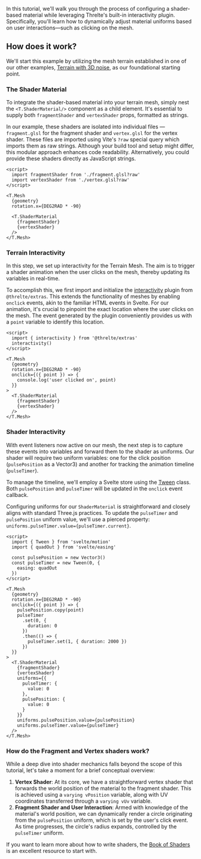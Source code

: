 In this tutorial, we'll walk you through the process of configuring a shader-based material while leveraging Threlte's built-in interactivity plugin. Specifically, you'll learn how to dynamically adjust material uniforms based on user interactions—such as clicking on the mesh.

<Example path="shaders/interactiveShader" />

## How does it work?

We'll start this example by utilizing the mesh terrain established in one of our other examples, [Terrain with 3D noise](/docs/examples/geometry/terrain-with-3d-noise), as our foundational starting point.

### The Shader Material

To integrate the shader-based material into your terrain mesh, simply nest the `<T.ShaderMaterial/>` component as a child element. It's essential to supply both `fragmentShader` and `vertexShader` props, formatted as strings.

In our example, these shaders are isolated into individual files — `fragment.glsl` for the fragment shader and `vertex.glsl` for the vertex shader. These files are imported using Vite's `?raw` special query which imports them as raw strings. Although your build tool and setup might differ, this modular approach enhances code readability. Alternatively, you could provide these shaders directly as JavaScript strings.

```svelte title="Scene.svelte" {2-3}+ {10-13}+
<script>
  import fragmentShader from './fragment.glsl?raw'
  import vertexShader from './vertex.glsl?raw'
</script>

<T.Mesh
  {geometry}
  rotation.x={DEG2RAD * -90}

  <T.ShaderMaterial
    {fragmentShader}
    {vertexShader}
  />
</T.Mesh>
```

### Terrain Interactivity

In this step, we set up interactivity for the Terrain Mesh. The aim is to trigger a shader animation when the user clicks on the mesh, thereby updating its variables in real-time.

To accomplish this, we first import and initialize the [interactivity](/docs/reference/extras/interactivity) plugin from `@threlte/extras`. This extends the functionality of meshes by enabling `onclick` events, akin to the familiar HTML events in Svelte. For our animation, it's crucial to pinpoint the exact location where the user clicks on the mesh.
The event generated by the plugin conveniently provides us with a `point` variable to identify this location.

```svelte title="Scene.svelte" {2,3}+ {9-11}+
<script>
  import { interactivity } from '@threlte/extras'
  interactivity()
</script>

<T.Mesh
  {geometry}
  rotation.x={DEG2RAD * -90}
  onclick={({ point }) => {
    console.log('user clicked on', point)
  }}
>
  <T.ShaderMaterial
    {fragmentShader}
    {vertexShader}
  />
</T.Mesh>
```

### Shader Interactivity

With event listeners now active on our mesh, the next step is to capture these events into variables and forward them to the shader as uniforms.
Our shader will require two uniform variables: one for the click position (`pulsePosition` as a Vector3) and another for tracking the
animation timeline (`pulseTimer`).

To manage the timeline, we'll employ a Svelte store using the [Tween](https://svelte.dev/docs/svelte-motion#Tween) class.
Both `pulsePosition` and `pulseTimer` will be updated in the `onclick` event callback.

Configuring uniforms for our `ShaderMaterial` is straightforward and closely aligns with standard Three.js practices.
To update the `pulseTimer` and `pulsePosition` uniform value, we'll use a pierced property: `uniforms.pulseTimer.value={pulseTimer.current}`.

```svelte title="Scene.svelte" {2-8}+ {15-22}+ {28-37}+
<script>
  import { Tween } from 'svelte/motion'
  import { quadOut } from 'svelte/easing'

  const pulsePosition = new Vector3()
  const pulseTimer = new Tween(0, {
    easing: quadOut
  })
</script>

<T.Mesh
  {geometry}
  rotation.x={DEG2RAD * -90}
  onclick={({ point }) => {
    pulsePosition.copy(point)
    pulseTimer
      .set(0, {
        duration: 0
      })
      .then(() => {
        pulseTimer.set(1, { duration: 2000 })
      })
  }}
>
  <T.ShaderMaterial
    {fragmentShader}
    {vertexShader}
    uniforms={{
      pulseTimer: {
        value: 0
      },
      pulsePosition: {
        value: 0
      }
    }}
    uniforms.pulsePosition.value={pulsePosition}
    uniforms.pulseTimer.value={pulseTimer}
  />
</T.Mesh>
```

### How do the Fragment and Vertex shaders work?

While a deep dive into shader mechanics falls beyond the scope of this tutorial, let's take a moment for a brief conceptual overview:

1. **Vertex Shader**: At its core, we have a straightforward vertex shader that forwards the world position of the material to the fragment shader. This is achieved using a `varying vPosition` variable, along with UV coordinates transferred through a `varying vUv` variable.
2. **Fragment Shader and User Interaction**: Armed with knowledge of the material's world position, we can dynamically render a circle originating from the `pulsePosition` uniform, which is set by the user's click event. As time progresses, the circle's radius expands, controlled by the `pulseTimer` uniform.

If you want to learn more about how to write shaders, the [Book of Shaders](https://thebookofshaders.com/) is an excellent resource to start with.
